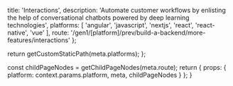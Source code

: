 
  title: 'Interactions',
  description: 'Automate customer workflows by enlisting the help of conversational chatbots powered by deep learning technologies',
  platforms: [
    'angular',
    'javascript',
    'nextjs',
    'react',
    'react-native',
    'vue'
  ],
  route: '/gen1/[platform]/prev/build-a-backend/more-features/interactions'
};

  return getCustomStaticPath(meta.platforms);
};

  const childPageNodes = getChildPageNodes(meta.route);
  return {
    props: {
      platform: context.params.platform,
      meta,
      childPageNodes
    }
  };
}

<Overview childPageNodes={props.childPageNodes} />
